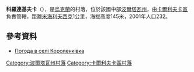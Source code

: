 {{coord|49|32|33|N|35|5|51|E|scale:100000_region:UA|display=title}}

'''科羅連基夫卡'''（{{lang-uk|Короленківка}}），是[[烏克蘭|烏克蘭]]的村落，位於該國中部[[波爾塔瓦州|波爾塔瓦州]]，由[[卡爾利夫卡區|卡爾利夫卡區]]負責管轄，距離[[米海利夫西克_(卡爾利夫卡區)|米海利夫西克]]1公里，海拔高度145米，2001年人口232。

==參考資料==
* [http://weather.in.ua/ua/poltavskaja/11536 Погода в селі Короленківка]

{{DEFAULTSORT:Короленківка}}
[[Category:波爾塔瓦州村落|Category:波爾塔瓦州村落]]
[[Category:卡爾利夫卡區村落|Category:卡爾利夫卡區村落]]


{{Poltava-geo-stub}}